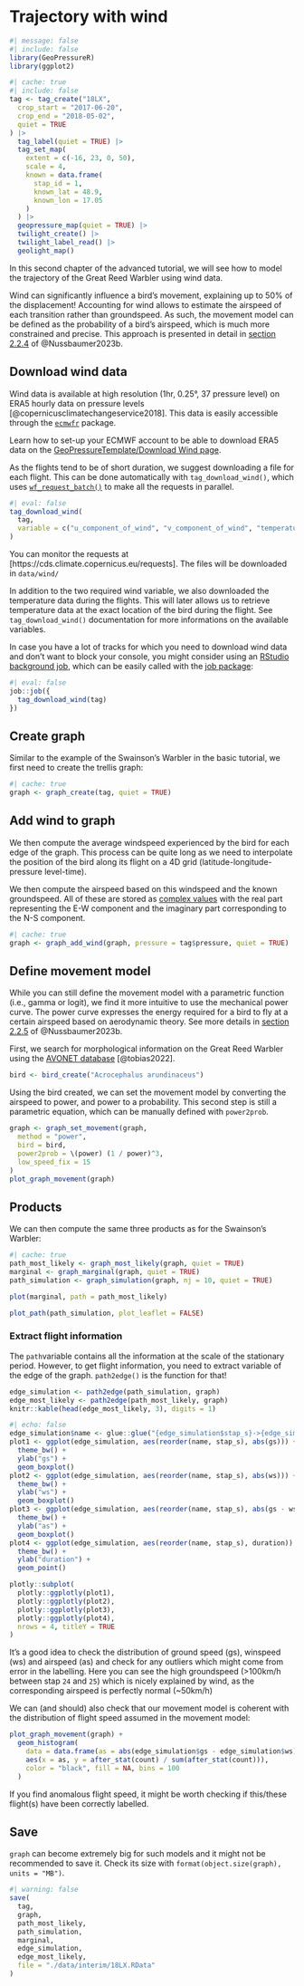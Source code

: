 # Trajectory with wind

```r
#| message: false
#| include: false
library(GeoPressureR)
library(ggplot2)
```

```r
#| cache: true
#| include: false
tag <- tag_create("18LX",
  crop_start = "2017-06-20",
  crop_end = "2018-05-02",
  quiet = TRUE
) |>
  tag_label(quiet = TRUE) |>
  tag_set_map(
    extent = c(-16, 23, 0, 50),
    scale = 4,
    known = data.frame(
      stap_id = 1,
      known_lat = 48.9,
      known_lon = 17.05
    )
  ) |>
  geopressure_map(quiet = TRUE) |>
  twilight_create() |>
  twilight_label_read() |>
  geolight_map()
```

In this second chapter of the advanced tutorial, we will see how to model the trajectory of the Great Reed Warbler using wind data.

Wind can significantly influence a bird's movement, explaining up to 50% of the displacement! Accounting for wind allows to estimate the airspeed of each transition rather than groundspeed. As such, the movement model can be defined as the probability of a bird's airspeed, which is much more constrained and precise. This approach is presented in detail in <a href="https://besjournals.onlinelibrary.wiley.com/doi/10.1111/2041-210X.14082#mee314082-sec-0008-title)" target="_blank">section 2.2.4</a> of @Nussbaumer2023b.

## Download wind data

Wind data is available at high resolution (1hr, 0.25°, 37 pressure level) on ERA5 hourly data on pressure levels [@copernicusclimatechangeservice2018]. This data is easily accessible through the <a href="https://bluegreen-labs.github.io/ecmwfr" target="_blank">`ecmwfr`</a> package.

::: callout-caution

Learn how to set-up your ECMWF account to be able to download ERA5 data on the [GeoPressureTemplate/Download Wind page](geopressuretemplate-wind.html#set-copernicus-credentials).

:::

As the flights tend to be of short duration, we suggest downloading a file for each flight. This can be done automatically with `tag_download_wind()`, which uses <a href="https://bluegreen-labs.github.io/ecmwfr/articles/advanced_vignette.html#batch-parallel-requests" target="_blank">`wf_request_batch()`</a> to make all the requests in parallel.

```r
#| eval: false
tag_download_wind(
  tag,
  variable = c("u_component_of_wind", "v_component_of_wind", "temperature")
)
```

You can monitor the requests at [https://cds.climate.copernicus.eu/requests]. The files will be downloaded in `data/wind/`

::: callout-note

In addition to the two required wind variable, we also downloaded the temperature data during the flights. This will later allows us to retrieve temperature data at the exact location of the bird during the flight. See `tag_download_wind()` documentation for more informations on the available variables. 

:::


::: callout-tip

In case you have a lot of tracks for which you need to download wind data and don't want to block your console, you might consider using an <a href="https://solutions.rstudio.com/r/jobs/" target="_blank">RStudio background job</a>, which can be easily called with the <a href="https://lindeloev.github.io/job/" target="_blank">job package</a>:

```r
#| eval: false
job::job({
  tag_download_wind(tag)
})
```

:::

## Create graph

Similar to the example of the Swainson's Warbler in the basic tutorial, we first need to create the trellis graph:

```r
#| cache: true
graph <- graph_create(tag, quiet = TRUE)
```

## Add wind to graph

We then compute the average windspeed experienced by the bird for each edge of the graph. This process can be quite long as we need to interpolate the position of the bird along its flight on a 4D grid (latitude-longitude-pressure level-time).

We then compute the airspeed based on this windspeed and the known groundspeed. All of these are stored as <a href="https://stat.ethz.ch/R-manual/R-devel/library/base/html/complex.html" target="_blank">complex values</a> with the real part representing the E-W component and the imaginary part corresponding to the N-S component.

```r
#| cache: true
graph <- graph_add_wind(graph, pressure = tag$pressure, quiet = TRUE)
```

## Define movement model

While you can still define the movement model with a parametric function (i.e., gamma or logit), we find it more intuitive to use the mechanical power curve. The power curve expresses the energy required for a bird to fly at a certain airspeed based on aerodynamic theory. See more details in <a href="https://besjournals.onlinelibrary.wiley.com/doi/10.1111/2041-210X.14082#mee314082-sec-0009-title" target="_blank">section 2.2.5</a> of @Nussbaumer2023b.

First, we search for morphological information on the Great Reed Warbler using the <a href="https://doi.org/10.6084/m9.figshare.16586228.v5" target="_blank">AVONET database</a> [@tobias2022].

```r
bird <- bird_create("Acrocephalus arundinaceus")
```

Using the bird created, we can set the movement model by converting the airspeed to power, and power to a probability. This second step is still a parametric equation, which can be manually defined with `power2prob`.

```r
graph <- graph_set_movement(graph,
  method = "power",
  bird = bird,
  power2prob = \(power) (1 / power)^3,
  low_speed_fix = 15
)
plot_graph_movement(graph)
```

## Products

We can then compute the same three products as for the Swainson's Warbler:

```r
#| cache: true
path_most_likely <- graph_most_likely(graph, quiet = TRUE)
marginal <- graph_marginal(graph, quiet = TRUE)
path_simulation <- graph_simulation(graph, nj = 10, quiet = TRUE)
```

```r
plot(marginal, path = path_most_likely)
```

```r
plot_path(path_simulation, plot_leaflet = FALSE)
```

### Extract flight information

The `path`variable contains all the information at the scale of the stationary period. However, to get flight information, you need to extract variable of the edge of the graph. `path2edge()` is the function for that!

```r
edge_simulation <- path2edge(path_simulation, graph)
edge_most_likely <- path2edge(path_most_likely, graph)
knitr::kable(head(edge_most_likely, 3), digits = 1)
```

```r
#| echo: false
edge_simulation$name <- glue::glue("{edge_simulation$stap_s}->{edge_simulation$stap_t}")
plot1 <- ggplot(edge_simulation, aes(reorder(name, stap_s), abs(gs))) +
  theme_bw() +
  ylab("gs") +
  geom_boxplot()
plot2 <- ggplot(edge_simulation, aes(reorder(name, stap_s), abs(ws))) +
  theme_bw() +
  ylab("ws") +
  geom_boxplot()
plot3 <- ggplot(edge_simulation, aes(reorder(name, stap_s), abs(gs - ws))) +
  theme_bw() +
  ylab("as") +
  geom_boxplot()
plot4 <- ggplot(edge_simulation, aes(reorder(name, stap_s), duration)) +
  theme_bw() +
  ylab("duration") +
  geom_point()

plotly::subplot(
  plotly::ggplotly(plot1),
  plotly::ggplotly(plot2),
  plotly::ggplotly(plot3),
  plotly::ggplotly(plot4),
  nrows = 4, titleY = TRUE
)
```

It's a good idea to check the distribution of ground speed (gs), winspeed (ws) and airspeed (as) and check for any outliers which might come from error in the labelling. Here you can see the high groundspeed (\>100km/h between stap `24` and `25`) which is nicely explained by wind, as the corresponding airspeed is perfectly normal (\~50km/h)

We can (and should) also check that our movement model is coherent with the distribution of flight speed assumed in the movement model:

```r
plot_graph_movement(graph) +
  geom_histogram(
    data = data.frame(as = abs(edge_simulation$gs - edge_simulation$ws)),
    aes(x = as, y = after_stat(count) / sum(after_stat(count))),
    color = "black", fill = NA, bins = 100
  )
```

If you find anomalous flight speed, it might be worth checking if this/these flight(s) have been correctly labelled.

## Save

`graph` can become extremely big for such models and it might not be recommended to save it. Check its size with `format(object.size(graph), units = "MB")`.

```r
#| warning: false
save(
  tag,
  graph,
  path_most_likely,
  path_simulation,
  marginal,
  edge_simulation,
  edge_most_likely,
  file = "./data/interim/18LX.RData"
)
```
